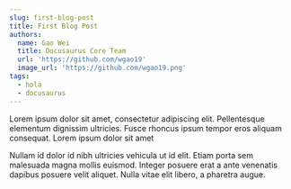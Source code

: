 ```yaml
---
slug: first-blog-post
title: First Blog Post
authors:
  name: Gao Wei
  title: Docusaurus Core Team
  url: 'https://github.com/wgao19'
  image_url: 'https://github.com/wgao19.png'
tags:
  - hola
  - docusaurus
---
```


Lorem ipsum dolor sit amet, consectetur adipiscing elit. Pellentesque elementum dignissim ultricies. Fusce rhoncus ipsum tempor eros aliquam consequat. Lorem ipsum dolor sit amet

<Admonition title="Nullam id dolor id nibh ultricies vehicula ut id elit. Etiam porta sem malesuada magna mollis euismod. Integer posuere erat a ante venenatis dapibus posuere velit aliquet. Nulla vitae elit libero, a pharetra augue." type="tip">
  Nullam id dolor id nibh ultricies vehicula ut id elit. Etiam porta sem malesuada magna mollis euismod. Integer posuere erat a ante venenatis dapibus posuere velit aliquet. Nulla vitae elit libero, a pharetra augue.
</Admonition>

<Admonition />

<TinaDetails />

